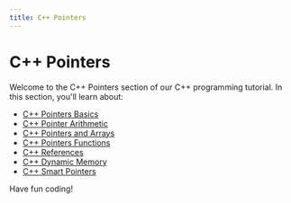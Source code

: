 ```yaml
---
title: C++ Pointers
---
```


# C++ Pointers

Welcome to the C++ Pointers section of our C++ programming tutorial. In this section, you'll learn about:

- [C++ Pointers Basics](./0-cpp-pointers-basics.mdx)
- [C++ Pointer Arithmetic](./1-cpp-pointer-arithmetic.mdx)
- [C++ Pointers and Arrays](./2-cpp-pointers-arrays.mdx)
- [C++ Pointers Functions](./3-cpp-pointers-functions.mdx)
- [C++ References](./4-cpp-references.mdx)
- [C++ Dynamic Memory](./5-cpp-dynamic-memory.mdx)
- [C++ Smart Pointers](./6-cpp-smart-pointers.mdx)

Have fun coding!